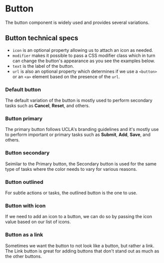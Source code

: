
<Meta of={ButtonStories} />

# Button

The button component is widely used and provides several variations.

## Button technical specs

* `icon` is an optional property allowing us to attach an icon as needed.
* `modifier` makes it possible to pass a CSS modifier class which in turn can change the button's appearance as you see the examples below.
* `text` is the label of the button.
* `url` is also an optional property which determines if we use a `<button>` or an `<a>` element based on the presence of the `url`.

### Default button

The default variation of the button is mostly used to perform secondary tasks such as **Cancel**, **Reset**, and others.

<Story of={ButtonStories.Button} />

### Button primary

The primary button follows UCLA's branding guidelines and it's mostly use to perform important or primary tasks such as **Submit**, **Add**, **Save**, and others.

<Story of={ButtonStories.Primary} />

### Button secondary

Seimilar to the Primary button, the Secondary button is used for the same type of tasks where the color needs to vary for various reasons.

<Story of={ButtonStories.Secondary} />

### Button outlined

For subtle actions or tasks, the outlined button is the one to use.

<Story of={ButtonStories.Outlined} />

### Button with icon

If we need to add an icon to a button, we can do so by passing the icon value based on our list of icons.

<Story of={ButtonStories.withIcon} />

### Button as a link

Sometimes we want the button to not look like a button, but rather a link. The Link button is great for adding buttons that don't stand out as much as the other buttons.

<Story of={ButtonStories.Link} />
